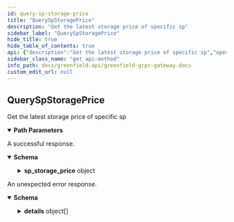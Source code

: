 ```yaml
---
id: query-sp-storage-price
title: "QuerySpStoragePrice"
description: "Get the latest storage price of specific sp"
sidebar_label: "QuerySpStoragePrice"
hide_title: true
hide_table_of_contents: true
api: {"description":"Get the latest storage price of specific sp","operationId":"QuerySpStoragePrice","responses":{"200":{"description":"A successful response.","content":{"*/*":{"schema":{"type":"object","properties":{"sp_storage_price":{"type":"object","properties":{"sp_id":{"type":"integer","format":"int64","title":"sp id"},"update_time_sec":{"type":"string","format":"int64","title":"update time, unix timestamp in seconds"},"read_price":{"type":"string","title":"read price, in bnb wei per charge byte"},"free_read_quota":{"type":"string","format":"uint64","title":"free read quota, in byte"},"store_price":{"type":"string","title":"store price, in bnb wei per charge byte"}},"title":"storage price of a specific sp"}}}}}},"default":{"description":"An unexpected error response.","content":{"*/*":{"schema":{"type":"object","properties":{"error":{"type":"string"},"code":{"type":"integer","format":"int32"},"message":{"type":"string"},"details":{"type":"array","items":{"type":"object","properties":{"type_url":{"type":"string"},"value":{"type":"string","format":"byte"}}}}}}}}}},"parameters":[{"name":"sp_addr","description":"operator address of sp","in":"path","required":true,"schema":{"type":"string"}}],"tags":["StorageProvider"],"method":"get","path":"/greenfield/sp/sp_storage_price/{sp_addr}","servers":[{"url":"https://greenfield-chain.bnbchain.org","description":"Mainnet RPC (uses live data)"},{"url":"https://gnfd-testnet-fullnode-tendermint-us.bnbchain.org","description":"Testnet RPC (uses test data)"}],"info":{"title":"Greenfield - gRPC Gateway docs","description":"A REST interface for state queries","version":"1.0.0"},"postman":{"name":"QuerySpStoragePrice","description":{"content":"Get the latest storage price of specific sp","type":"text/plain"},"url":{"path":["greenfield","sp","sp_storage_price",":sp_addr"],"host":["{{baseUrl}}"],"query":[],"variable":[{"disabled":false,"description":{"content":"(Required) operator address of sp","type":"text/plain"},"type":"any","value":"","key":"sp_addr"}]},"header":[{"key":"Accept","value":"*/*"}],"method":"GET"}}
sidebar_class_name: "get api-method"
info_path: docs/greenfield-api/greenfield-grpc-gateway-docs
custom_edit_url: null
---
```



## QuerySpStoragePrice



Get the latest storage price of specific sp

<details style={{"marginBottom":"1rem"}} data-collapsed={false} open={true}><summary style={{}}><strong>Path Parameters</strong></summary><div><ul><ParamsItem className={"paramsItem"} param={{"name":"sp_addr","description":"operator address of sp","in":"path","required":true,"schema":{"type":"string"}}}></ParamsItem></ul></div></details><div><ApiTabs><TabItem label={"200"} value={"200"}><div>

A successful response.

</div><div><MimeTabs schemaType={"response"}><TabItem label={"*/*"} value={"*/*"}><SchemaTabs><TabItem label={"Schema"} value={"Schema"}><details style={{}} data-collapsed={false} open={true}><summary style={{"textAlign":"left"}}><strong>Schema</strong></summary><div style={{"textAlign":"left","marginLeft":"1rem"}}></div><ul style={{"marginLeft":"1rem"}}><SchemaItem collapsible={true} className={"schemaItem"}><details style={{}}><summary style={{}}><strong>sp_storage_price</strong><span style={{"opacity":"0.6"}}> object</span></summary><div style={{"marginLeft":"1rem"}}><SchemaItem collapsible={false} name={"sp_id"} required={false} schemaName={"int64"} qualifierMessage={undefined} schema={{"type":"integer","format":"int64","title":"sp id"}}></SchemaItem><SchemaItem collapsible={false} name={"update_time_sec"} required={false} schemaName={"int64"} qualifierMessage={undefined} schema={{"type":"string","format":"int64","title":"update time, unix timestamp in seconds"}}></SchemaItem><SchemaItem collapsible={false} name={"read_price"} required={false} schemaName={"read price, in bnb wei per charge byte"} qualifierMessage={undefined} schema={{"type":"string","title":"read price, in bnb wei per charge byte"}}></SchemaItem><SchemaItem collapsible={false} name={"free_read_quota"} required={false} schemaName={"uint64"} qualifierMessage={undefined} schema={{"type":"string","format":"uint64","title":"free read quota, in byte"}}></SchemaItem><SchemaItem collapsible={false} name={"store_price"} required={false} schemaName={"store price, in bnb wei per charge byte"} qualifierMessage={undefined} schema={{"type":"string","title":"store price, in bnb wei per charge byte"}}></SchemaItem></div></details></SchemaItem></ul></details></TabItem><TabItem label={"Example (from schema)"} value={"Example (from schema)"}><ResponseSamples responseExample={"{\n  \"sp_storage_price\": {\n    \"sp_id\": 0,\n    \"update_time_sec\": \"string\",\n    \"read_price\": \"string\",\n    \"free_read_quota\": \"string\",\n    \"store_price\": \"string\"\n  }\n}"} language={"json"}></ResponseSamples></TabItem></SchemaTabs></TabItem></MimeTabs></div></TabItem><TabItem label={"default"} value={"default"}><div>

An unexpected error response.

</div><div><MimeTabs schemaType={"response"}><TabItem label={"*/*"} value={"*/*"}><SchemaTabs><TabItem label={"Schema"} value={"Schema"}><details style={{}} data-collapsed={false} open={true}><summary style={{"textAlign":"left"}}><strong>Schema</strong></summary><div style={{"textAlign":"left","marginLeft":"1rem"}}></div><ul style={{"marginLeft":"1rem"}}><SchemaItem collapsible={false} name={"error"} required={false} schemaName={"string"} qualifierMessage={undefined} schema={{"type":"string"}}></SchemaItem><SchemaItem collapsible={false} name={"code"} required={false} schemaName={"int32"} qualifierMessage={undefined} schema={{"type":"integer","format":"int32"}}></SchemaItem><SchemaItem collapsible={false} name={"message"} required={false} schemaName={"string"} qualifierMessage={undefined} schema={{"type":"string"}}></SchemaItem><SchemaItem collapsible={true} className={"schemaItem"}><details style={{}}><summary style={{}}><strong>details</strong><span style={{"opacity":"0.6"}}> object[]</span></summary><div style={{"marginLeft":"1rem"}}><li><div style={{"fontSize":"var(--ifm-code-font-size)","opacity":"0.6","marginLeft":"-.5rem","paddingBottom":".5rem"}}>Array [</div></li><SchemaItem collapsible={false} name={"type_url"} required={false} schemaName={"string"} qualifierMessage={undefined} schema={{"type":"string"}}></SchemaItem><SchemaItem collapsible={false} name={"value"} required={false} schemaName={"byte"} qualifierMessage={undefined} schema={{"type":"string","format":"byte"}}></SchemaItem><li><div style={{"fontSize":"var(--ifm-code-font-size)","opacity":"0.6","marginLeft":"-.5rem"}}>]</div></li></div></details></SchemaItem></ul></details></TabItem><TabItem label={"Example (from schema)"} value={"Example (from schema)"}><ResponseSamples responseExample={"{\n  \"error\": \"string\",\n  \"code\": 0,\n  \"message\": \"string\",\n  \"details\": [\n    {\n      \"type_url\": \"string\",\n      \"value\": \"string\"\n    }\n  ]\n}"} language={"json"}></ResponseSamples></TabItem></SchemaTabs></TabItem></MimeTabs></div></TabItem></ApiTabs></div>
      
